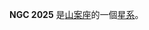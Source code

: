 {{NGCInfoBox|NGCID=NGC 2025|發現者=約翰·弗里德里希·威廉·赫歇爾|發現日期=1836年2月8日|其他編號=ESO 56-SC149|曆元=J2000.0|赤經=5時32分33.7秒
|赤緯=-71°42'56"|星座=山案座|星體=星系|星等=10.9|表面亮度=|藍等=}}

'''NGC 2025''' 是[[山案座|山案座]]的一個[[星系|星系]]。

{{NGCReference|2025}}